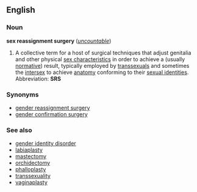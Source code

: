 ==English==
===Noun===
'''sex reassignment surgery''' (''[[uncountable]]'')

#A collective term for a host of surgical techniques that adjust genitalia and other physical [[sex characteristic]]s in order to achieve a (usually [[normative]]) result, typically employed by [[transsexual]]s and sometimes the [[intersex]] to achieve [[anatomy]] conforming to their [[sexual identity|sexual identities]].  Abbreviation: '''SRS'''

===Synonyms===
*[[gender reassignment surgery]]
*[[gender confirmation surgery]]

===See also===
*[[gender identity disorder]]
*[[labiaplasty]]
*[[mastectomy]]
*[[orchidectomy]]
*[[phalloplasty]]
*[[transsexuality]]
*[[vaginaplasty]]